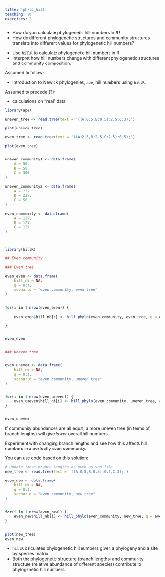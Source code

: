 ```yaml
---
title: 'phylo_hill'
teaching: 10
exercises: 2
---
```


:::::::::::::::::::::::::::::::::::::: questions 

- How do you calculate phylogenetic hill numbers in R?
- How do different phylogenetic structures and community structures translate into different values for phylogenetic hill numbers?

::::::::::::::::::::::::::::::::::::::::::::::::

::::::::::::::::::::::::::::::::::::: objectives

- Use `hillR` to calculate phylogenetic hill numbers in R
- Interpret how hill numbers change with different phylogenetic structures and community composition.

::::::::::::::::::::::::::::::::::::::::::::::::

::: instructor

Assumed to follow:

- introduction to Newick phylogenies, `ape`, hill numbers using `hillR`.

Assumed to precede (?):

- calculations on "real" data

:::

```r
library(ape)

uneven_tree <- read.tree(text = '((A:0.5,B:0.5):2.5,C:3);')

plot(uneven_tree)

even_tree <- read.tree(text = '((A:2.5,B:2.5,C:2.5):0.5);')

plot(even_tree)


uneven_community1 <- data.frame(
    A = 50,
    B = 50,
    C = 300
)

uneven_community2 <- data.frame(
    A = 225,
    B = 225,
    C = 50
)

even_community <- data.frame(
    A = 125,
    B = 125,
    C = 125
)



library(hillR)

## Even community

### Even tree

even_even <- data.frame(
    hill_nb = NA,
    q = 0:3,
    scenario = "even community, even tree"
)


for(i in 1:nrow(even_even)) {
    
    even_even$hill_nb[i] <- hill_phylo(even_community, even_tree, q = even_even$q[i])

}


even_even


### Uneven tree


even_uneven <- data.frame(
    hill_nb = NA,
    q = 0:3,
    scenario = "even community, uneven tree"
)


for(i in 1:nrow(even_uneven)) {
    even_uneven$hill_nb[i] <- hill_phylo(even_community, uneven_tree, q = even_uneven$q[i])
}


even_uneven
```

::: callout

If community abundances are all equal, a more uneven tree (in terms of branch lengths) will give _lower_ overall hill numbers. 

:::

::: challenge

Experiment with changing branch lengths and see how this affects hill numbers in a perfectly even community.

You can use code based on this solution:

:::: solution

```r
# Update these branch lengths as much as you like
new_tree <- read.tree(text = '((A:0.5,B:0.5):0.5,C:3);') 

even_new <- data.frame(
    hill_nb = NA,
    q = 0:3,
    scenario = "even community, new tree"
)


for(i in 1:nrow(even_new)) {
    even_new$hill_nb[i] <- hill_phylo(even_community, new_tree, q = even_new$q[i])
}


plot(new_tree)
even_new

```

:::

:::

::::::::::::::::::::::::::::::::::::: keypoints 

- `hillR` calculates phylogenetic hill numbers given a phylogeny and a site by species matrix.
- Both the phylogenetic structure (branch lengths) and community structure (relative abundance of different species) contribute to phylogenetic hill numbers.

::::::::::::::::::::::::::::::::::::::::::::::::

